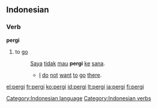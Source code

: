 ==Indonesian==

===Verb===
'''pergi'''

# to [[go]]
#: [[saya|Saya]] [[tidak]] [[mau]] '''pergi''' [[ke]] [[sana]].
#:* [[I]] [[do]] [[not]] [[want]] [[to]] [[go]] [[there]].

[[Category:Indonesian language]]
[[Category:Indonesian verbs]]

[[el:pergi]]
[[fr:pergi]]
[[ko:pergi]]
[[id:pergi]]
[[lt:pergi]]
[[ja:pergi]]
[[fi:pergi]]